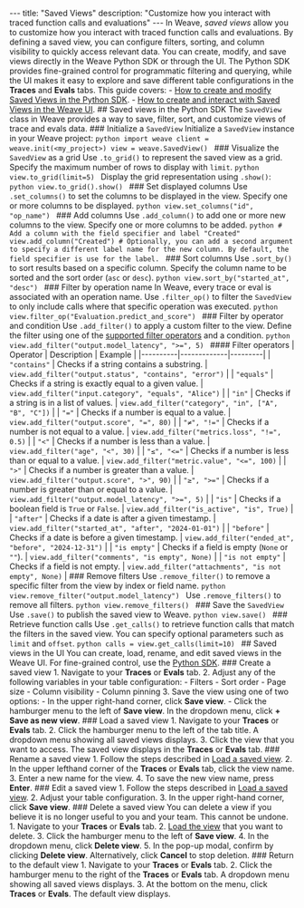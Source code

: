 --- title: "Saved Views" description: "Customize how you interact with traced function calls and evaluations" --- In Weave, _saved views_ allow you to customize how you interact with traced function calls and evaluations. By defining a saved view, you can configure filters, sorting, and column visibility to quickly access relevant data. You can create, modify, and save views directly in the Weave Python SDK or through the UI. The Python SDK provides fine-grained control for programmatic filtering and querying, while the UI makes it easy to explore and save different table configurations in the **Traces** and **Evals** tabs. This guide covers: - [How to create and modify Saved Views in the Python SDK](#saved-views-in-the-python-sdk). - [How to create and interact with Saved Views in the Weave UI](#saved-views-in-the-ui). ## Saved views in the Python SDK The `SavedView` class in Weave provides a way to save, filter, sort, and customize views of trace and evals data. ### Initialize a `SavedView` Initialize a `SavedView` instance in your Weave project: ```python import weave client = weave.init(<my_project>) view = weave.SavedView() ``` ### Visualize the `SavedView` as a grid Use `.to_grid()` to represent the saved view as a grid. Specify the maximum number of rows to display with `limit`. ```python view.to_grid(limit=5) ``` Display the grid representation using `.show()`: ```python view.to_grid().show() ``` ### Set displayed columns Use `.set_columns()` to set the columns to be displayed in the view. Specify one or more columns to be displayed. ```python view.set_columns("id", "op_name") ``` ### Add columns Use `.add_column()` to add one or more new columns to the view. Specify one or more columns to be added. ```python # Add a column with the field specifier and label "Created" view.add_column("Created") # Optionally, you can add a second argument to specify a different label name for the new column. By default, the field specifier is use for the label. ``` ### Sort columns Use `.sort_by()` to sort results based on a specific column. Specify the column name to be sorted and the sort order (`asc` or `desc`). ```python view.sort_by("started_at", "desc") ``` ### Filter by operation name In Weave, every trace or eval is associated with an operation name. Use `.filter_op()` to filter the `SavedView` to only include calls where that specific operation was executed. ```python view.filter_op("Evaluation.predict_and_score") ``` ### Filter by operator and condition Use `.add_filter()` to apply a custom filter to the view. Define the filter using one of the [supported filter operators](#filter-operators) and a condition. ```python view.add_filter("output.model_latency", ">=", 5) ``` #### Filter operators | Operator | Description | Example | |----------|-------------|---------| | `"contains"` | Checks if a string contains a substring. | `view.add_filter("output.status", "contains", "error")` | | `"equals"` | Checks if a string is exactly equal to a given value. | `view.add_filter("input.category", "equals", "Alice")` | | `"in"` | Checks if a string is in a list of values. | `view.add_filter("category", "in", ["A", "B", "C"])` | | `"="` | Checks if a number is equal to a value. | `view.add_filter("output.score", "=", 80)` | | `"≠", "!="` | Checks if a number is not equal to a value. | `view.add_filter("metrics.loss", "!=", 0.5)` | | `"<"` | Checks if a number is less than a value. | `view.add_filter("age", "<", 30)` | | `"≤", "<="` | Checks if a number is less than or equal to a value. | `view.add_filter("metric.value", "<=", 100)` | | `">"` | Checks if a number is greater than a value. | `view.add_filter("output.score", ">", 90)` | | `"≥", ">="` | Checks if a number is greater than or equal to a value. | `view.add_filter("output.model_latency", ">=", 5)` | | `"is"` | Checks if a boolean field is `True` or `False`. | `view.add_filter("is_active", "is", True)` | | `"after"` | Checks if a date is after a given timestamp. | `view.add_filter("started_at", "after", "2024-01-01")` | | `"before"` | Checks if a date is before a given timestamp. | `view.add_filter("ended_at", "before", "2024-12-31")` | | `"is empty"` | Checks if a field is empty (`None` or `""`). | `view.add_filter("comments", "is empty", None)` | | `"is not empty"` | Checks if a field is not empty. | `view.add_filter("attachments", "is not empty", None)` | ### Remove filters Use `.remove_filter()` to remove a specific filter from the view by index or field name. ```python view.remove_filter("output.model_latency") ``` Use `.remove_filters()` to remove all filters. ```python view.remove_filters() ``` ### Save the `SavedView` Use `.save()` to publish the saved view to Weave. ```python view.save() ``` ### Retrieve function calls Use `.get_calls()` to retrieve function calls that match the filters in the saved view. You can specify optional parameters such as `limit` and `offset`. ```python calls = view.get_calls(limit=10) ``` ## Saved views in the UI You can create, load, rename, and edit saved views in the Weave UI. For fine-grained control, use the [Python SDK](#saved-views-in-the-python-sdk). ### Create a saved view 1. Navigate to your **Traces** or **Evals** tab. 2. Adjust any of the following variables in your table configuration: - Filters - Sort order - Page size - Column visibility - Column pinning 3. Save the view using one of two options: - In the upper right-hand corner, click **Save view**. - Click the hamburger menu to the left of **Save view**. In the dropdown menu, click **+ Save as new view**. ### Load a saved view 1. Navigate to your **Traces** or **Evals** tab. 2. Click the hamburger menu to the left of the tab title. A dropdown menu showing all saved views displays. 3. Click the view that you want to access. The saved view displays in the **Traces** or **Evals** tab. ### Rename a saved view 1. Follow the steps described in [Load a saved view](#load-a-saved-view). 2. In the upper lefthand corner of the **Traces** or **Evals** tab, click the view name. 3. Enter a new name for the view. 4. To save the new view name, press **Enter**. ### Edit a saved view 1. Follow the steps described in [Load a saved view](#load-a-saved-view). 2. Adjust your table configuration. 3. In the upper right-hand corner, click **Save view**. ### Delete a saved view <Warning> You can delete a view if you believe it is no longer useful to you and your team. This cannot be undone. </Warning> 1. Navigate to your **Traces** or **Evals** tab. 2. [Load the view](#load-a-saved-view) that you want to delete. 3. Click the hamburger menu to the left of **Save view**. 4. In the dropdown menu, click **Delete view**. 5. In the pop-up modal, confirm by clicking **Delete view**. Alternatively, click **Cancel** to stop deletion. ### Return to the default view 1. Navigate to your **Traces** or **Evals** tab. 2. Click the hamburger menu to the right of the **Traces** or **Evals** tab. A dropdown menu showing all saved views displays. 3. At the bottom on the menu, click **Traces** or **Evals**. The default view displays.